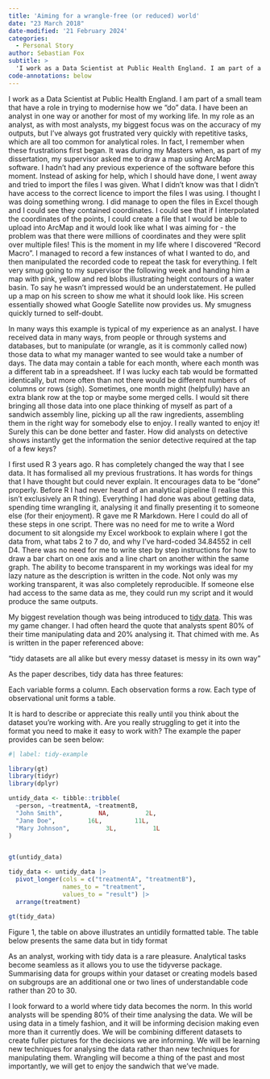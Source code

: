 ```yaml
---
title: 'Aiming for a wrangle-free (or reduced) world'
date: "23 March 2018"
date-modified: '21 February 2024'
categories:
  - Personal Story
author: Sebastian Fox
subtitle: >
  'I work as a Data Scientist at Public Health England. I am part of a small team that have a role in trying to modernise how we "do" data.'
code-annotations: below
---
```


I work as a Data Scientist at Public Health England. I am part of a small team that have a role in trying to modernise how we "do" data. I have been an analyst in one way or another for most of my working life. In my role as an analyst, as with most analysts, my biggest focus was on the accuracy of my outputs, but I've always got frustrated very quickly with repetitive tasks, which are all too common for analytical roles. In fact, I remember when these frustrations first began. It was during my Masters when, as part of my dissertation, my supervisor asked me to draw a map using ArcMap software. I hadn't had any previous experience of the software before this moment. Instead of asking for help, which I should have done, I went away and tried to import the files I was given. What I didn't know was that I didn't have access to the correct licence to import the files I was using. I thought I was doing something wrong. I did manage to open the files in Excel though and I could see they contained coordinates. I could see that if I interpolated the coordinates of the points, I could create a file that I would be able to upload into ArcMap and it would look like what I was aiming for - the problem was that there were millions of coordinates and they were split over multiple files! This is the moment in my life where I discovered "Record Macro". I managed to record a few instances of what I wanted to do, and then manipulated the recorded code to repeat the task for everything. I felt very smug going to my supervisor the following week and handing him a map with pink, yellow and red blobs illustrating height contours of a water basin. To say he wasn't impressed would be an understatement. He pulled up a map on his screen to show me what it should look like. His screen essentially showed what Google Satellite now provides us. My smugness quickly turned to self-doubt.

In many ways this example is typical of my experience as an analyst. I have received data in many ways, from people or through systems and databases, but to manipulate (or wrangle, as it is commonly called now) those data to what my manager wanted to see would take a number of days. The data may contain a table for each month, where each month was a different tab in a spreadsheet. If I was lucky each tab would be formatted identically, but more often than not there would be different numbers of columns or rows (sigh). Sometimes, one month might (helpfully) have an extra blank row at the top or maybe some merged cells. I would sit there bringing all those data into one place thinking of myself as part of a sandwich assembly line, picking up all the raw ingredients, assembling them in the right way for somebody else to enjoy. I really wanted to enjoy it! Surely this can be done better and faster. How did analysts on detective shows instantly get the information the senior detective required at the tap of a few keys?

I first used R 3 years ago. R has completely changed the way that I see data. It has formalised all my previous frustrations. It has words for things that I have thought but could never explain. It encourages data to be "done" properly. Before R I had never heard of an analytical pipeline (I realise this isn't exclusively an R thing). Everything I had done was about getting data, spending time wrangling it, analysing it and finally presenting it to someone else (for their enjoyment). R gave me R Markdown. Here I could do all of these steps in one script. There was no need for me to write a Word document to sit alongside my Excel workbook to explain where I got the data from, what tabs 2 to 7 do, and why I've hard-coded 34.84552 in cell D4. There was no need for me to write step by step instructions for how to draw a bar chart on one axis and a line chart on another within the same graph. The ability to become transparent in my workings was ideal for my lazy nature as the description is written in the code. Not only was my working transparent, it was also completely reproducible. If someone else had access to the same data as me, they could run my script and it would produce the same outputs.

My biggest revelation though was being introduced to [tidy data](https://www.jstatsoft.org/article/view/v059i10). This was my game changer. I had often heard the quote that analysts spent 80% of their time manipulating data and 20% analysing it. That chimed with me. As is written in the paper referenced above:

"tidy datasets are all alike but every messy dataset is messy in its own way "

As the paper describes, tidy data has three features:

Each variable forms a column. Each observation forms a row. Each type of observational unit forms a table.

It is hard to describe or appreciate this really until you think about the dataset you're working with. Are you really struggling to get it into the format you need to make it easy to work with? The example the paper provides can be seen below:

```r
#| label: tidy-example

library(gt)
library(tidyr)
library(dplyr)

untidy_data <- tibble::tribble(
  ~person, ~treatmentA, ~treatmentB,
  "John Smith",          NA,          2L,
  "Jane Doe",         16L,         11L,
  "Mary Johnson",          3L,          1L
)


gt(untidy_data)

tidy_data <- untidy_data |> 
  pivot_longer(cols = c("treatmentA", "treatmentB"),
               names_to = "treatment",
               values_to = "result") |> 
  arrange(treatment)

gt(tidy_data)

```

Figure 1, the table on above illustrates an untidily formatted table. The table below presents the same data but in tidy format

As an analyst, working with tidy data is a rare pleasure. Analytical tasks become seamless as it allows you to use the tidyverse package. Summarising data for groups within your dataset or creating models based on subgroups are an additional one or two lines of understandable code rather than 20 to 30.

I look forward to a world where tidy data becomes the norm. In this world analysts will be spending 80% of their time analysing the data. We will be using data in a timely fashion, and it will be informing decision making even more than it currently does. We will be combining different datasets to create fuller pictures for the decisions we are informing. We will be learning new techniques for analysing the data rather than new techniques for manipulating them. Wrangling will become a thing of the past and most importantly, we will get to enjoy the sandwich that we've made.
